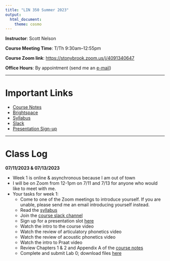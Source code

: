 ```yaml
---
title: "LIN 350 Summer 2023"
output: 
  html_document: 
    theme: cosmo
---
```


**Instructor**: Scott Nelson

**Course Meeting Time**: T/Th 9:30am--12:55pm

**Course Zoom link**: [https://stonybrook.zoom.us/j/4091340647](https://stonybrook.zoom.us/j/4091340647)

**Office Hours**: By appointment (send me an [e-mail]((mailto:scott.nelson@stonybrook.edu)))

***

# Important Links

- [Course Notes]()
- [Brightspace](https://it.stonybrook.edu/services/brightspace)
- [Syllabus](350/LIN350SyllabusSummer2023.pdf)
- [Slack](https://lin350summer2023.slack.com)
- [Presentation Sign-up](https://docs.google.com/spreadsheets/d/1xXhAyL8QtRJlz38SCuRhMD7NcSI8bWonai9Bky0zohQ/edit?usp=sharing)

***

# Class Log

**07/11/2023 & 07/13/2023**

* Week 1 is online & asynchronous because I am out of town
* I will be on Zoom from 12-1pm on 7/11 and 7/13 for anyone who would like to meet with me.
* Your tasks for week 1:
    + Come to one of the Zoom meetings to introduce yourself. If you are unable, please send me an email introducing yourself instead.
    + Read the [syllabus](350/LIN350SyllabusSummer2023.pdf)
    + Join the [course slack channel](https://lin350summer2023.slack.com)
    + Sign up for a presentation slot [here](https://docs.google.com/spreadsheets/d/1xXhAyL8QtRJlz38SCuRhMD7NcSI8bWonai9Bky0zohQ/edit?usp=sharing)
    + Watch the intro to the course video
    + Watch the review of articulatory phonetics video
    + Watch the review of acoustic phonetics video
    + Watch the intro to Praat video
    + Review Chapters 1 & 2 and Appendix A of the [course notes](350/CourseNotes.pdf)
    + Complete and submit Lab 0; download files [here](350/Labs/Lab0.zip)

